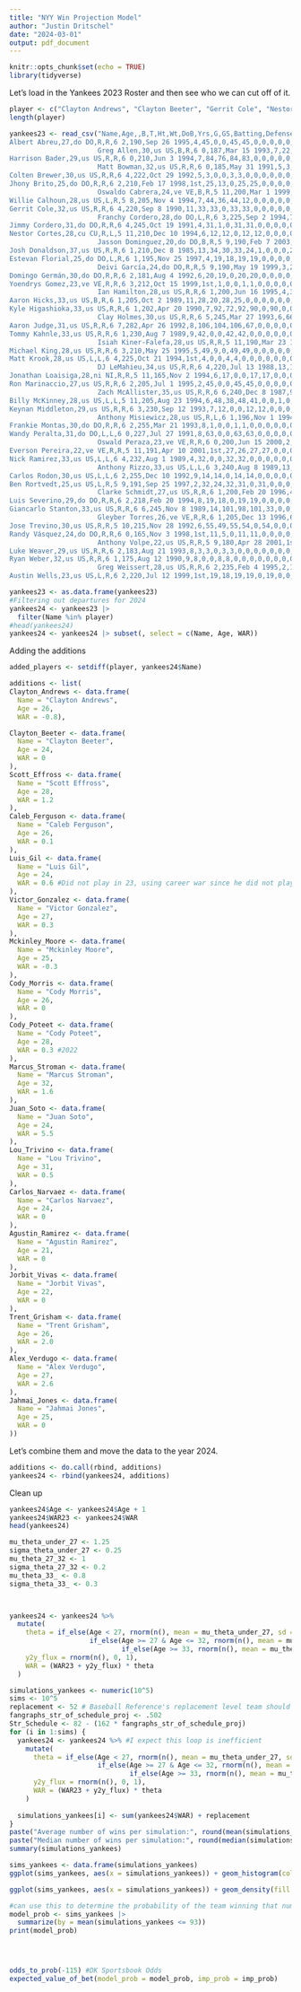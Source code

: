 ```yaml
---
title: "NYY Win Projection Model"
author: "Justin Dritschel"
date: "2024-03-01"
output: pdf_document
---
```


```r
knitr::opts_chunk$set(echo = TRUE)
library(tidyverse)
```
Let's load in the Yankees 2023 Roster and then see who we can cut off of it.

```r
player <- c("Clayton Andrews", "Clayton Beeter", "Gerrit Cole", "Nestor Cortes", "Scott Effross", "Caleb Ferguson", "Luis Gil", "Victor Gonzalez", "Yoendrys Gomez", "Ian Hamilton", "Clay Holmes", "Tommy Kahnle", "Jonathan Loaisiga", "Ron Marinaccio", "Mckinley Moore","Cody Morris","Cody Poteet","Nick Ramirez","Carlos Rodon","Clarke Schmidt","Marcus Stroman","Lou Trivino","Luke Weaver","Carlos Narvaez","Agustin Ramirez","Ben Rortvedt","Jose Trevino","Austin Wells","DJ LeMahieu","Oswald Peraza", "Anthony Rizzo", "Gleyber Torres","Jorbit Vivas","Anthony Volpe","Oswaldo Cabrera","Jasson Dominguez","Trent Grisham","Aaron Judge","Everson Pereira","Juan Soto","Alex Verdugo", "Jahmai Jones","Giancarlo Stanton")
length(player)
```


```r
yankees23 <- read_csv("Name,Age,,B,T,Ht,Wt,DoB,Yrs,G,GS,Batting,Defense,P,C,1B,2B,3B,SS,LF,CF,RF,OF,DH,PH,PR,WAR,Salary,,Name-additional
Albert Abreu,27,do DO,R,R,6 2,190,Sep 26 1995,4,45,0,0,45,45,0,0,0,0,0,0,0,0,0,0,0,0,-0.2,$738700,,abreual01
                      Greg Allen,30,us US,B,R,6 0,187,Mar 15 1993,7,22,6,22,19,0,0,0,0,0,0,11,3,5,19,1,1,10,0.0,,,allengr01
Harrison Bader,29,us US,R,R,6 0,210,Jun 3 1994,7,84,76,84,83,0,0,0,0,0,0,0,83,0,83,0,4,0,0.9,,,baderha01
                      Matt Bowman,32,us US,R,R,6 0,185,May 31 1991,5,3,0,0,3,3,0,0,0,0,0,0,0,0,0,0,0,0,-0.2,,,bowmama01
Colten Brewer,30,us US,R,R,6 4,222,Oct 29 1992,5,3,0,0,3,3,0,0,0,0,0,0,0,0,0,0,0,0,0.0,,,breweco01
Jhony Brito,25,do DO,R,R,6 2,210,Feb 17 1998,1st,25,13,0,25,25,0,0,0,0,0,0,0,0,0,0,0,0,0.7,,,britojh01
                      Oswaldo Cabrera,24,ve VE,B,R,5 11,200,Mar 1 1999,2,115,80,115,108,0,0,1,6,15,5,51,1,49,92,3,5,9,-1.5,$742100,,cabreos01
Willie Calhoun,28,us US,L,R,5 8,205,Nov 4 1994,7,44,36,44,12,0,0,0,0,0,0,3,0,9,12,26,7,0,-0.2,,,calhowi01
Gerrit Cole,32,us US,R,R,6 4,220,Sep 8 1990,11,33,33,0,33,33,0,0,0,0,0,0,0,0,0,0,0,0,7.4,$36000000,All-Star,colege01
                      Franchy Cordero,28,do DO,L,R,6 3,225,Sep 2 1994,7,24,19,24,22,0,0,0,0,0,0,4,0,18,22,0,3,0,-0.1,$1000000,,cordefr02
Jimmy Cordero,31,do DO,R,R,6 4,245,Oct 19 1991,4,31,1,0,31,31,0,0,0,0,0,0,0,0,0,0,0,0,0.5,$720000,,cordeji01
Nestor Cortes,28,cu CU,R,L,5 11,210,Dec 10 1994,6,12,12,0,12,12,0,0,0,0,0,0,0,0,0,0,0,0,0.5,$3200000,,cortene01
                      Jasson Dominguez,20,do DO,B,R,5 9,190,Feb 7 2003,1st,8,8,8,8,0,0,0,0,0,0,0,8,0,8,0,0,0,0.2,,,dominja01
Josh Donaldson,37,us US,R,R,6 1,210,Dec 8 1985,13,34,30,33,24,1,0,0,0,23,0,0,0,0,0,7,3,0,0.0,$21750000,,donaljo02
Estevan Florial,25,do DO,L,R,6 1,195,Nov 25 1997,4,19,18,19,19,0,0,0,0,0,0,0,19,0,19,0,0,1,0.0,,,flories01
                      Deivi García,24,do DO,R,R,5 9,190,May 19 1999,3,2,0,0,2,2,0,0,0,0,0,0,0,0,0,0,0,0,0.1,,,garcide01
Domingo Germán,30,do DO,R,R,6 2,181,Aug 4 1992,6,20,19,0,20,20,0,0,0,0,0,0,0,0,0,0,0,0,0.7,$2600000,,germado01
Yoendrys Gomez,23,ve VE,R,R,6 3,212,Oct 15 1999,1st,1,0,0,1,1,0,0,0,0,0,0,0,0,0,0,0,0,0.1,,,gomezyo01
                      Ian Hamilton,28,us US,R,R,6 1,200,Jun 16 1995,4,39,3,0,39,39,0,0,0,0,0,0,0,0,0,0,0,0,1.6,,,hamilia01
Aaron Hicks,33,us US,B,R,6 1,205,Oct 2 1989,11,28,20,28,25,0,0,0,0,0,0,19,7,0,25,2,1,4,-0.5,,,hicksaa01
Kyle Higashioka,33,us US,R,R,6 1,202,Apr 20 1990,7,92,72,92,90,0,90,0,0,0,0,0,0,0,0,2,3,0,-0.3,$1462500,,higasky01
                      Clay Holmes,30,us US,R,R,6 5,245,Mar 27 1993,6,66,0,0,66,66,0,0,0,0,0,0,0,0,0,0,0,0,1.8,$3300000,,holmecl01
Aaron Judge,31,us US,R,R,6 7,282,Apr 26 1992,8,106,104,106,67,0,0,0,0,0,0,0,18,54,67,38,2,0,4.5,$40000000,All-Star,judgeaa01
Tommy Kahnle,33,us US,R,R,6 1,230,Aug 7 1989,9,42,0,0,42,42,0,0,0,0,0,0,0,0,0,0,0,0,1.1,$5750000,,kahnlto01
                      Isiah Kiner-Falefa,28,us US,R,R,5 11,190,Mar 23 1995,6,115,88,113,109,4,0,0,1,31,1,37,41,7,78,0,10,5,0.1,$6000000,,kineris01
Michael King,28,us US,R,R,6 3,210,May 25 1995,5,49,9,0,49,49,0,0,0,0,0,0,0,0,0,0,0,0,3.2,$1300000,,kingmi01
Matt Krook,28,us US,L,L,6 4,225,Oct 21 1994,1st,4,0,0,4,4,0,0,0,0,0,0,0,0,0,0,0,0,-0.4,,,krookma01
                      DJ LeMahieu,34,us US,R,R,6 4,220,Jul 13 1988,13,136,130,136,128,0,0,56,9,69,0,0,0,0,0,4,6,0,1.3,$15000000,,lemahdj01
Jonathan Loaisiga,28,ni NI,R,R,5 11,165,Nov 2 1994,6,17,0,0,17,17,0,0,0,0,0,0,0,0,0,0,0,0,0.4,$2260000,,loaisjo01
Ron Marinaccio,27,us US,R,R,6 2,205,Jul 1 1995,2,45,0,0,45,45,0,0,0,0,0,0,0,0,0,0,0,0,0.4,$739900,,marinro01
                      Zach McAllister,35,us US,R,R,6 6,240,Dec 8 1987,9,7,0,0,7,7,0,0,0,0,0,0,0,0,0,0,0,0,-0.4,,,mcallza01
Billy McKinney,28,us US,L,L,5 11,205,Aug 23 1994,6,48,38,48,41,0,0,1,0,0,0,33,9,10,41,0,7,1,0.2,,,mckinbi01
Keynan Middleton,29,us US,R,R,6 3,230,Sep 12 1993,7,12,0,0,12,12,0,0,0,0,0,0,0,0,0,0,0,0,0.4,,,middlke01
                      Anthony Misiewicz,28,us US,R,L,6 1,196,Nov 1 1994,4,3,0,0,3,3,0,0,0,0,0,0,0,0,0,0,0,0,-0.2,,,misiean01
Frankie Montas,30,do DO,R,R,6 2,255,Mar 21 1993,8,1,0,0,1,1,0,0,0,0,0,0,0,0,0,0,0,0,0.1,$7500000,,montafr02
Wandy Peralta,31,do DO,L,L,6 0,227,Jul 27 1991,8,63,0,0,63,63,0,0,0,0,0,0,0,0,0,0,0,0,1.4,$3350000,,peralwa01
                      Oswald Peraza,23,ve VE,R,R,6 0,200,Jun 15 2000,2,52,48,52,50,0,0,0,10,36,6,0,0,0,0,1,2,2,-0.7,,,perazos02
Everson Pereira,22,ve VE,R,R,5 11,191,Apr 10 2001,1st,27,26,27,27,0,0,0,0,0,0,27,0,0,27,0,0,0,-0.6,,,pereiev01
Nick Ramirez,33,us US,L,L,6 4,232,Aug 1 1989,4,32,0,0,32,32,0,0,0,0,0,0,0,0,0,0,0,0,0.9,,,ramirni01
                      Anthony Rizzo,33,us US,L,L,6 3,240,Aug 8 1989,13,99,99,99,92,0,0,92,0,0,0,0,0,0,0,7,0,0,0.5,$17000000,,rizzoan01
Carlos Rodon,30,us US,L,L,6 2,255,Dec 10 1992,9,14,14,0,14,14,0,0,0,0,0,0,0,0,0,0,0,0,-0.9,$22833333,,rodonca01
Ben Rortvedt,25,us US,L,R,5 9,191,Sep 25 1997,2,32,24,32,31,0,31,0,0,0,0,0,0,0,0,1,1,1,-0.2,,,rortvbe01
                      Clarke Schmidt,27,us US,R,R,6 1,200,Feb 20 1996,4,33,32,0,33,33,0,0,0,0,0,0,0,0,0,0,0,0,0.7,$740475,,schmicl01
Luis Severino,29,do DO,R,R,6 2,218,Feb 20 1994,8,19,18,0,19,19,0,0,0,0,0,0,0,0,0,0,0,0,-1.5,$15000000,,severlu01
Giancarlo Stanton,33,us US,R,R,6 6,245,Nov 8 1989,14,101,98,101,33,0,0,0,0,0,0,2,0,31,33,65,3,0,-0.8,$32000000,,stantmi03
                      Gleyber Torres,26,ve VE,R,R,6 1,205,Dec 13 1996,6,158,153,158,145,0,0,0,145,0,0,0,0,0,0,12,4,1,2.9,$9950000,,torregl01
Jose Trevino,30,us US,R,R,5 10,215,Nov 28 1992,6,55,49,55,54,0,54,0,0,0,0,0,0,0,0,0,1,0,0.5,$2360000,,trevijo01
Randy Vásquez,24,do DO,R,R,6 0,165,Nov 3 1998,1st,11,5,0,11,11,0,0,0,0,0,0,0,0,0,0,0,0,1.0,,,vasqura02
                      Anthony Volpe,22,us US,R,R,5 9,180,Apr 28 2001,1st,159,150,159,157,0,0,0,0,0,157,0,0,0,0,0,5,1,3.3,$720000,,volpean01
Luke Weaver,29,us US,R,R,6 2,183,Aug 21 1993,8,3,3,0,3,3,0,0,0,0,0,0,0,0,0,0,0,0,0.3,,,weavelu01
Ryan Weber,32,us US,R,R,6 1,175,Aug 12 1990,9,8,0,0,8,8,0,0,0,0,0,0,0,0,0,0,0,0,0.4,,,weberry01
                      Greg Weissert,28,us US,R,R,6 2,235,Feb 4 1995,2,17,0,0,17,17,0,0,0,0,0,0,0,0,0,0,0,0,0.2,,,weissgr01
Austin Wells,23,us US,L,R,6 2,220,Jul 12 1999,1st,19,18,19,19,0,19,0,0,0,0,0,0,0,0,0,1,0,0.1,,,wellsau01")
```
```r
yankees23 <- as.data.frame(yankees23)
#Filtering out departures for 2024
yankees24 <- yankees23 |>
  filter(Name %in% player)
#head(yankees24)
yankees24 <- yankees24 |> subset(, select = c(Name, Age, WAR))
```
Adding the additions

```r
added_players <- setdiff(player, yankees24$Name)

additions <- list(
Clayton_Andrews <- data.frame(
  Name = "Clayton Andrews",
  Age = 26,
  WAR = -0.8),

Clayton_Beeter <- data.frame(
  Name = "Clayton Beeter",
  Age = 24,
  WAR = 0
),
Scott_Effross <- data.frame(
  Name = "Scott Effross",
  Age = 28,
  WAR = 1.2
),
Caleb_Ferguson <- data.frame(
  Name = "Caleb Ferguson",
  Age = 26,
  WAR = 0.1
),
Luis_Gil <- data.frame(
  Name = "Luis Gil",
  Age = 24,
  WAR = 0.6 #Did not play in 23, using career war since he did not play much in 22 either.
),
Victor_Gonzalez <- data.frame(
  Name = "Victor Gonzalez",
  Age = 27,
  WAR = 0.3
),
Mckinley_Moore <- data.frame(
  Name = "Mckinley Moore",
  Age = 25,
  WAR = -0.3
),
Cody_Morris <- data.frame(
  Name = "Cody Morris",
  Age = 26,
  WAR = 0
),
Cody_Poteet <- data.frame(
  Name = "Cody Poteet",
  Age = 28,
  WAR = 0.3 #2022
),
Marcus_Stroman <- data.frame(
  Name = "Marcus Stroman",
  Age = 32,
  WAR = 1.6
),
Juan_Soto <- data.frame(
  Name = "Juan Soto",
  Age = 24,
  WAR = 5.5
),
Lou_Trivino <- data.frame(
  Name = "Lou Trivino",
  Age = 31,
  WAR = 0.5
),
Carlos_Narvaez <- data.frame(
  Name = "Carlos Narvaez",
  Age = 24,
  WAR = 0
),
Agustin_Ramirez <- data.frame(
  Name = "Agustin Ramirez",
  Age = 21,
  WAR = 0
),
Jorbit_Vivas <- data.frame(
  Name = "Jorbit Vivas",
  Age = 22,
  WAR = 0
),
Trent_Grisham <- data.frame(
  Name = "Trent Grisham",
  Age = 26,
  WAR = 2.0
),
Alex_Verdugo <- data.frame(
  Name = "Alex Verdugo",
  Age = 27,
  WAR = 2.6
),
Jahmai_Jones <- data.frame(
  Name = "Jahmai Jones",
  Age = 25,
  WAR = 0
))

```
Let's combine them and move the data to the year 2024.

```r
additions <- do.call(rbind, additions)
yankees24 <- rbind(yankees24, additions)
```
Clean up

```r
yankees24$Age <- yankees24$Age + 1
yankees24$WAR23 <- yankees24$WAR
head(yankees24)
```
```r
mu_theta_under_27 <- 1.25
sigma_theta_under_27 <- 0.25
mu_theta_27_32 <- 1
sigma_theta_27_32 <- 0.2
mu_theta_33_ <- 0.8
sigma_theta_33_ <- 0.3



yankees24 <- yankees24 %>%
  mutate(
    theta = if_else(Age < 27, rnorm(n(), mean = mu_theta_under_27, sd = sigma_theta_under_27),
                    if_else(Age >= 27 & Age <= 32, rnorm(n(), mean = mu_theta_27_32, sd = sigma_theta_27_32),
                            if_else(Age >= 33, rnorm(n(), mean = mu_theta_33_, sd = sigma_theta_33_), 0))),
    y2y_flux = rnorm(n(), 0, 1),
    WAR = (WAR23 + y2y_flux) * theta
  )

```



```r
simulations_yankees <- numeric(10^5)
sims <- 10^5
replacement <- 52 # Baseball Reference's replacement level team should win approximately 52 games
fangraphs_str_of_schedule_proj <- .502
Str_Schedule <- 82 - (162 * fangraphs_str_of_schedule_proj)
for (i in 1:sims) {
  yankees24 <- yankees24 %>% #I expect this loop is inefficient
    mutate(
      theta = if_else(Age < 27, rnorm(n(), mean = mu_theta_under_27, sd = sigma_theta_under_27),
                      if_else(Age >= 27 & Age <= 32, rnorm(n(), mean = mu_theta_27_32, sd = sigma_theta_27_32),
                              if_else(Age >= 33, rnorm(n(), mean = mu_theta_33_, sd = sigma_theta_33_), 0))),
      y2y_flux = rnorm(n(), 0, 1),
      WAR = (WAR23 + y2y_flux) * theta
    )
  
  simulations_yankees[i] <- sum(yankees24$WAR) + replacement
}
paste("Average number of wins per simulation:", round(mean(simulations_yankees)))
paste("Median number of wins per simulation:", round(median(simulations_yankees)))
summary(simulations_yankees)
```
```r
sims_yankees <- data.frame(simulations_yankees)
ggplot(sims_yankees, aes(x = simulations_yankees)) + geom_histogram(color = 'white', fill = "navy") + labs(title = "Distribution of 2024 Yankees wins after 100000 simulations", x = "Wins")

ggplot(sims_yankees, aes(x = simulations_yankees)) + geom_density(fill = 'navy', alpha = 0.3)
```
```r
#can use this to determine the probability of the team winning that number of games, for example, 100 here.
model_prob <- sims_yankees |>
  summarize(by = mean(simulations_yankees <= 93))
print(model_prob)




odds_to_prob(-115) #DK Sportsbook Odds
expected_value_of_bet(model_prob = model_prob, imp_prob = imp_prob)
```


























